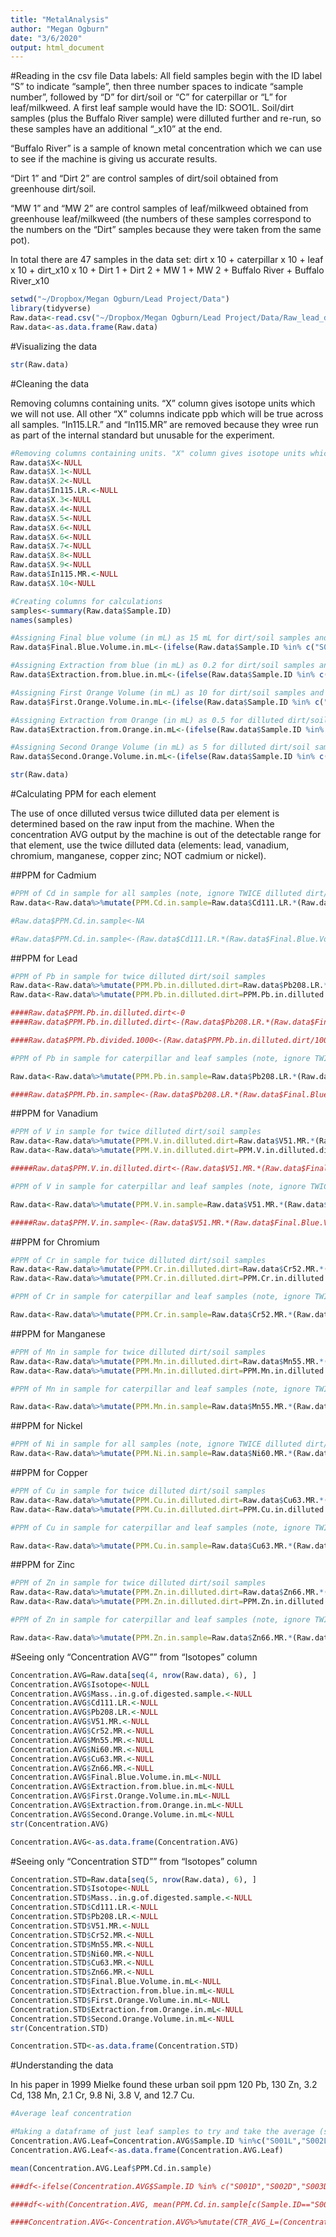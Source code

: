 ```yaml
---
title: "MetalAnalysis"
author: "Megan Ogburn"
date: "3/6/2020"
output: html_document
---
```

#Reading in the csv file
Data labels: All field samples begin with the ID label "S" to indicate "sample", then three number spaces to indicate "sample number", followed by "D" for dirt/soil or "C" for caterpillar or "L" for leaf/milkweed. A first leaf sample would have the ID: SOO1L. Soil/dirt samples (plus the Buffalo River sample) were dilluted further and re-run, so these samples have an additional "_x10" at the end. 

"Buffalo River" is a sample of known metal concentration which we can use to see if the machine is giving us accurate results. 

"Dirt 1" and "Dirt 2" are control samples of dirt/soil obtained from greenhouse dirt/soil.

"MW 1" and "MW 2" are control samples of leaf/milkweed obtained from greenhouse leaf/milkweed (the numbers of these samples correspond to the numbers on the "Dirt" samples because they were taken from the same pot).

In total there are 47 samples in the data set: dirt x 10 + caterpillar x 10 + leaf x 10 + dirt_x10 x 10 + Dirt 1 + Dirt 2 + MW 1 + MW 2 + Buffalo River + Buffalo River_x10

```r
setwd("~/Dropbox/Megan Ogburn/Lead Project/Data")
library(tidyverse)
Raw.data<-read.csv("~/Dropbox/Megan Ogburn/Lead Project/Data/Raw_lead_data_for_R.csv", header=TRUE)
Raw.data<-as.data.frame(Raw.data)
```

#Visualizing the data

```r
str(Raw.data)
```

#Cleaning the data

Removing columns containing units. "X" column gives isotope units which we will not use. All other "X" columns indicate ppb which will be true across all samples. "In115.LR." and "In115.MR" are removed because they wree run as part of the internal standard but unusable for the experiment.

```r
#Removing columns containing units. "X" column gives isotope units which we will not use. All other "X" columns indicate ppb which will be true across all samples. "In115.LR." and "In115.MR" are removed because they wree run as part of the internal standard but unusable for the experiment.
Raw.data$X<-NULL
Raw.data$X.1<-NULL
Raw.data$X.2<-NULL
Raw.data$In115.LR.<-NULL
Raw.data$X.3<-NULL
Raw.data$X.4<-NULL
Raw.data$X.5<-NULL
Raw.data$X.6<-NULL
Raw.data$X.6<-NULL
Raw.data$X.7<-NULL
Raw.data$X.8<-NULL
Raw.data$X.9<-NULL
Raw.data$In115.MR.<-NULL
Raw.data$X.10<-NULL

#Creating columns for calculations
samples<-summary(Raw.data$Sample.ID)
names(samples)

#Assigning Final blue volume (in mL) as 15 mL for dirt/soil samples and 5 mL for all other samples (caterpillar, leaf, blank)
Raw.data$Final.Blue.Volume.in.mL<-(ifelse(Raw.data$Sample.ID %in% c("S001D","S002D","S003D","S004D","S005D","S006D","S007D","S008D","S009D","S010D","Buffalo River","Dirt1","Dirt2","S001D_x10","S002D_x10","S003D_x10","S004D_x10","S005D_x10","S006D_x10","S007D_x10","S008D_x10","S009D_x10","S010D_x10"), 15, 5))

#Assigning Extraction from blue (in mL) as 0.2 for dirt/soil samples and 2.5 for all other samples (caterpillar, leaf, blank)
Raw.data$Extraction.from.blue.in.mL<-(ifelse(Raw.data$Sample.ID %in% c("S001D","S002D","S003D","S004D","S005D","S006D","S007D","S008D","S009D","S010D","Buffalo River","Dirt1","Dirt2","S001D_x10","S002D_x10","S003D_x10","S004D_x10","S005D_x10","S006D_x10","S007D_x10","S008D_x10","S009D_x10","S010D_x10"), 0.2, 2.5))

#Assigning First Orange Volume (in mL) as 10 for dirt/soil samples and 5 for all other samples (caterpillar, leaf, blank)
Raw.data$First.Orange.Volume.in.mL<-(ifelse(Raw.data$Sample.ID %in% c("S001D","S002D","S003D","S004D","S005D","S006D","S007D","S008D","S009D","S010D","Buffalo River","Dirt1","Dirt2","S001D_x10","S002D_x10","S003D_x10","S004D_x10","S005D_x10","S006D_x10","S007D_x10","S008D_x10","S009D_x10","S010D_x10"), 10, 5))

#Assigning Extraction from Orange (in mL) as 0.5 for dilluted dirt/soil samples and NA for all other samples (caterpillar, leaf, blank, nondilluted dirt/soil)
Raw.data$Extraction.from.Orange.in.mL<-(ifelse(Raw.data$Sample.ID %in% c("S001D_x10","S002D_x10","S003D_x10","S004D_x10","S005D_x10","S006D_x10","S007D_x10","S008D_x10","S009D_x10","S010D_x10","Buffalo River_x10"), 0.5, NA))

#Assigning Second Orange Volume (in mL) as 5 for dilluted dirt/soil samples and NA for all other samples (caterpillar, leaf, blank, nondilluted dirt/soil)
Raw.data$Second.Orange.Volume.in.mL<-(ifelse(Raw.data$Sample.ID %in% c("S001D_x10","S002D_x10","S003D_x10","S004D_x10","S005D_x10","S006D_x10","S007D_x10","S008D_x10","S009D_x10","S010D_x10","Buffalo River_x10"), 5, NA))

str(Raw.data)

```

#Calculating PPM for each element

The use of once dilluted versus twice dilluted data per element is determined based on the raw input from the machine. When the concentration AVG output by the machine is out of the detectable range for that element, use the twice dilluted data (elements: lead, vanadium, chromium, manganese, copper zinc; NOT cadmium or nickel). 


##PPM for Cadmium

```r
#PPM of Cd in sample for all samples (note, ignore TWICE dilluted dirt/soil samples)
Raw.data<-Raw.data%>%mutate(PPM.Cd.in.sample=Raw.data$Cd111.LR.*(Raw.data$Final.Blue.Volume.in.mL/Raw.data$Mass..in.g.of.digested.sample.)*(Raw.data$First.Orange.Volume.in.mL/Raw.data$Extraction.from.blue.in.mL)/1000)

#Raw.data$PPM.Cd.in.sample<-NA

#Raw.data$PPM.Cd.in.sample<-(Raw.data$Cd111.LR.*(Raw.data$Final.Blue.Volume.mL/Raw.data$Mass..in.g.of.digested.sample.)*(Raw.data$First.Orange.Volume.in.mL/Raw.data$Extraction.from.blue.in.mL))

```


##PPM for Lead

```r
#PPM of Pb in sample for twice dilluted dirt/soil samples
Raw.data<-Raw.data%>%mutate(PPM.Pb.in.dilluted.dirt=Raw.data$Pb208.LR.*(Raw.data$Final.Blue.Volume.in.mL/Raw.data$Mass..in.g.of.digested.sample.)*(Raw.data$First.Orange.Volume.in.mL/Raw.data$Extraction.from.blue.in.mL)*(Raw.data$Second.Orange.Volume.in.mL/Raw.data$Extraction.from.Orange.in.mL))
Raw.data<-Raw.data%>%mutate(PPM.Pb.in.dilluted.dirt=PPM.Pb.in.dilluted.dirt/1000)

####Raw.data$PPM.Pb.in.dilluted.dirt<-0
####Raw.data$PPM.Pb.in.dilluted.dirt<-(Raw.data$Pb208.LR.*(Raw.data$Final.Blue.Volume.mL/Raw.data$Mass..in.g.of.digested.sample.)*(Raw.data$First.Orange.Volume.in.mL/Raw.data$Extraction.from.blue.in.mL)*(Raw.data$Second.Orange.Volume.in.mL/Raw.data$Extraction.from.Orange.in.mL))

####Raw.data$PPM.Pb.divided.1000<-(Raw.data$PPM.Pb.in.dilluted.dirt/1000)

#PPM of Pb in sample for caterpillar and leaf samples (note, ignore TWICE dilluted dirt/soil samples)

Raw.data<-Raw.data%>%mutate(PPM.Pb.in.sample=Raw.data$Pb208.LR.*(Raw.data$Final.Blue.Volume.in.mL/Raw.data$Mass..in.g.of.digested.sample.)*(Raw.data$First.Orange.Volume.in.mL/Raw.data$Extraction.from.blue.in.mL)/1000)

####Raw.data$PPM.Pb.in.sample<-(Raw.data$Pb208.LR.*(Raw.data$Final.Blue.Volume.mL/Raw.data$Mass..in.g.of.digested.sample.)*(Raw.data$First.Orange.Volume.in.mL/Raw.data$Extraction.from.blue.in.mL)/1000)

```


##PPM for Vanadium

```r
#PPM of V in sample for twice dilluted dirt/soil samples
Raw.data<-Raw.data%>%mutate(PPM.V.in.dilluted.dirt=Raw.data$V51.MR.*(Raw.data$Final.Blue.Volume.in.mL/Raw.data$Mass..in.g.of.digested.sample.)*(Raw.data$First.Orange.Volume.in.mL/Raw.data$Extraction.from.blue.in.mL)*(Raw.data$Second.Orange.Volume.in.mL/Raw.data$Extraction.from.Orange.in.mL))
Raw.data<-Raw.data%>%mutate(PPM.V.in.dilluted.dirt=PPM.V.in.dilluted.dirt/1000)

#####Raw.data$PPM.V.in.dilluted.dirt<-(Raw.data$V51.MR.*(Raw.data$Final.Blue.Volume.mL/Raw.data$Mass..in.g.of.digested.sample.)*(Raw.data$First.Orange.Volume.in.mL/Raw.data$Extraction.from.blue.in.mL)*(Raw.data$Second.Orange.Volume.in.mL/Raw.data$Extraction.from.Orange.in.mL))

#PPM of V in sample for caterpillar and leaf samples (note, ignore TWICE dilluted dirt/soil samples)

Raw.data<-Raw.data%>%mutate(PPM.V.in.sample=Raw.data$V51.MR.*(Raw.data$Final.Blue.Volume.in.mL/Raw.data$Mass..in.g.of.digested.sample.)*(Raw.data$First.Orange.Volume.in.mL/Raw.data$Extraction.from.blue.in.mL)/1000)

#####Raw.data$PPM.V.in.sample<-(Raw.data$V51.MR.*(Raw.data$Final.Blue.Volume.mL/Raw.data$Mass..in.g.of.digested.sample.)*(Raw.data$First.Orange.Volume.in.mL/Raw.data$Extraction.from.blue.in.mL))

```


##PPM for Chromium

```r
#PPM of Cr in sample for twice dilluted dirt/soil samples
Raw.data<-Raw.data%>%mutate(PPM.Cr.in.dilluted.dirt=Raw.data$Cr52.MR.*(Raw.data$Final.Blue.Volume.in.mL/Raw.data$Mass..in.g.of.digested.sample.)*(Raw.data$First.Orange.Volume.in.mL/Raw.data$Extraction.from.blue.in.mL)*(Raw.data$Second.Orange.Volume.in.mL/Raw.data$Extraction.from.Orange.in.mL))
Raw.data<-Raw.data%>%mutate(PPM.Cr.in.dilluted.dirt=PPM.Cr.in.dilluted.dirt/1000)

#PPM of Cr in sample for caterpillar and leaf samples (note, ignore TWICE dilluted dirt/soil samples)

Raw.data<-Raw.data%>%mutate(PPM.Cr.in.sample=Raw.data$Cr52.MR.*(Raw.data$Final.Blue.Volume.in.mL/Raw.data$Mass..in.g.of.digested.sample.)*(Raw.data$First.Orange.Volume.in.mL/Raw.data$Extraction.from.blue.in.mL)/1000)

```


##PPM for Manganese

```r
#PPM of Mn in sample for twice dilluted dirt/soil samples
Raw.data<-Raw.data%>%mutate(PPM.Mn.in.dilluted.dirt=Raw.data$Mn55.MR.*(Raw.data$Final.Blue.Volume.in.mL/Raw.data$Mass..in.g.of.digested.sample.)*(Raw.data$First.Orange.Volume.in.mL/Raw.data$Extraction.from.blue.in.mL)*(Raw.data$Second.Orange.Volume.in.mL/Raw.data$Extraction.from.Orange.in.mL))
Raw.data<-Raw.data%>%mutate(PPM.Mn.in.dilluted.dirt=PPM.Mn.in.dilluted.dirt/1000)

#PPM of Mn in sample for caterpillar and leaf samples (note, ignore TWICE dilluted dirt/soil samples)

Raw.data<-Raw.data%>%mutate(PPM.Mn.in.sample=Raw.data$Mn55.MR.*(Raw.data$Final.Blue.Volume.in.mL/Raw.data$Mass..in.g.of.digested.sample.)*(Raw.data$First.Orange.Volume.in.mL/Raw.data$Extraction.from.blue.in.mL)/1000)
```


##PPM for Nickel

```r
#PPM of Ni in sample for all samples (note, ignore TWICE dilluted dirt/soil samples)
Raw.data<-Raw.data%>%mutate(PPM.Ni.in.sample=Raw.data$Ni60.MR.*(Raw.data$Final.Blue.Volume.in.mL/Raw.data$Mass..in.g.of.digested.sample.)*(Raw.data$First.Orange.Volume.in.mL/Raw.data$Extraction.from.blue.in.mL)/1000)

```


##PPM for Copper

```r
#PPM of Cu in sample for twice dilluted dirt/soil samples
Raw.data<-Raw.data%>%mutate(PPM.Cu.in.dilluted.dirt=Raw.data$Cu63.MR.*(Raw.data$Final.Blue.Volume.in.mL/Raw.data$Mass..in.g.of.digested.sample.)*(Raw.data$First.Orange.Volume.in.mL/Raw.data$Extraction.from.blue.in.mL)*(Raw.data$Second.Orange.Volume.in.mL/Raw.data$Extraction.from.Orange.in.mL))
Raw.data<-Raw.data%>%mutate(PPM.Cu.in.dilluted.dirt=PPM.Cu.in.dilluted.dirt/1000)

#PPM of Cu in sample for caterpillar and leaf samples (note, ignore TWICE dilluted dirt/soil samples)

Raw.data<-Raw.data%>%mutate(PPM.Cu.in.sample=Raw.data$Cu63.MR.*(Raw.data$Final.Blue.Volume.in.mL/Raw.data$Mass..in.g.of.digested.sample.)*(Raw.data$First.Orange.Volume.in.mL/Raw.data$Extraction.from.blue.in.mL)/1000)
```


##PPM for Zinc

```r
#PPM of Zn in sample for twice dilluted dirt/soil samples
Raw.data<-Raw.data%>%mutate(PPM.Zn.in.dilluted.dirt=Raw.data$Zn66.MR.*(Raw.data$Final.Blue.Volume.in.mL/Raw.data$Mass..in.g.of.digested.sample.)*(Raw.data$First.Orange.Volume.in.mL/Raw.data$Extraction.from.blue.in.mL)*(Raw.data$Second.Orange.Volume.in.mL/Raw.data$Extraction.from.Orange.in.mL))
Raw.data<-Raw.data%>%mutate(PPM.Zn.in.dilluted.dirt=PPM.Zn.in.dilluted.dirt/1000)

#PPM of Zn in sample for caterpillar and leaf samples (note, ignore TWICE dilluted dirt/soil samples)

Raw.data<-Raw.data%>%mutate(PPM.Zn.in.sample=Raw.data$Zn66.MR.*(Raw.data$Final.Blue.Volume.in.mL/Raw.data$Mass..in.g.of.digested.sample.)*(Raw.data$First.Orange.Volume.in.mL/Raw.data$Extraction.from.blue.in.mL)/1000)
```


#Seeing only "Concentration AVG"" from "Isotopes" column

```r
Concentration.AVG=Raw.data[seq(4, nrow(Raw.data), 6), ]
Concentration.AVG$Isotope<-NULL
Concentration.AVG$Mass..in.g.of.digested.sample.<-NULL
Concentration.AVG$Cd111.LR.<-NULL
Concentration.AVG$Pb208.LR.<-NULL
Concentration.AVG$V51.MR.<-NULL
Concentration.AVG$Cr52.MR.<-NULL
Concentration.AVG$Mn55.MR.<-NULL
Concentration.AVG$Ni60.MR.<-NULL
Concentration.AVG$Cu63.MR.<-NULL
Concentration.AVG$Zn66.MR.<-NULL
Concentration.AVG$Final.Blue.Volume.in.mL<-NULL
Concentration.AVG$Extraction.from.blue.in.mL<-NULL
Concentration.AVG$First.Orange.Volume.in.mL<-NULL
Concentration.AVG$Extraction.from.Orange.in.mL<-NULL
Concentration.AVG$Second.Orange.Volume.in.mL<-NULL
str(Concentration.AVG)

Concentration.AVG<-as.data.frame(Concentration.AVG)
```


#Seeing only "Concentration STD"" from "Isotopes" column

```r
Concentration.STD=Raw.data[seq(5, nrow(Raw.data), 6), ]
Concentration.STD$Isotope<-NULL
Concentration.STD$Mass..in.g.of.digested.sample.<-NULL
Concentration.STD$Cd111.LR.<-NULL
Concentration.STD$Pb208.LR.<-NULL
Concentration.STD$V51.MR.<-NULL
Concentration.STD$Cr52.MR.<-NULL
Concentration.STD$Mn55.MR.<-NULL
Concentration.STD$Ni60.MR.<-NULL
Concentration.STD$Cu63.MR.<-NULL
Concentration.STD$Zn66.MR.<-NULL
Concentration.STD$Final.Blue.Volume.in.mL<-NULL
Concentration.STD$Extraction.from.blue.in.mL<-NULL
Concentration.STD$First.Orange.Volume.in.mL<-NULL
Concentration.STD$Extraction.from.Orange.in.mL<-NULL
Concentration.STD$Second.Orange.Volume.in.mL<-NULL
str(Concentration.STD)

Concentration.STD<-as.data.frame(Concentration.STD)
```


#Understanding the data


In his paper in 1999 Mielke found these urban soil ppm 120 Pb, 130 Zn, 3.2 Cd, 138 Mn, 2.1 Cr, 9.8 Ni, 3.8 V, and 12.7 Cu.


```r
#Average leaf concentration

#Making a dataframe of just leaf samples to try and take the average (since taking the average of part of a dataframe wasn't working for me)
Concentration.AVG.Leaf=Concentration.AVG$Sample.ID %in%c("S001L","S002L","S003L","S004L","S005L","S006L","S007L","S008L","S009L","S010L")
Concentration.AVG.Leaf<-as.data.frame(Concentration.AVG.Leaf)

mean(Concentration.AVG.Leaf$PPM.Cd.in.sample)

###df<-ifelse(Concentration.AVG$Sample.ID %in% c("S001D","S002D","S003D","S004D","S005D","S006D","S007D","S008D","S009D","S010D","Buffalo River","Dirt1","Dirt2","S001D_x10","S002D_x10","S003D_x10","S004D_x10","S005D_x10","S006D_x10","S007D_x10","S008D_x10","S009D_x10","S010D_x10"), mean, NA)

####df<-with(Concentration.AVG, mean(PPM.Cd.in.sample[c(Sample.ID=="S001L",Sample.ID=="S002L")]))

####Concentration.AVG<-Concentration.AVG%>%mutate(CTR_AVG_L=(Concentration.AVG$S001L + Concentration.AVG$S002L + Concentration.AVG$S003L ) / 3)

```
